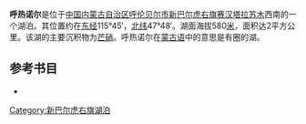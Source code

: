 {{coord|47|48||N|115|45||E|display=title}}
'''呼热诺尔'''是位于[[中国|中国]][[内蒙古自治区|内蒙古自治区]][[呼伦贝尔市|呼伦贝尔市]][[新巴尔虎右旗|新巴尔虎右旗]][[赛汉塔拉苏木|赛汉塔拉苏木]]西南的一个湖泊。其位置约在[[东经|东经]]115°45′，[[北纬|北纬]]47°48′。湖面海拔580[[米_(單位)|米]]，面积达2平方公里。该湖的主要沉积物为[[芒硝|芒硝]]。呼热诺尔在[[蒙古语|蒙古语]]中的意思是有圈的湖。
== 参考书目 ==
*{{cite book|author=牧寒 |title=《内蒙古湖泊》 |year=2003 |publisher=内蒙古人民出版社 |isbn=9787204039883  }}
{{模板:呼伦贝尔市湖泊}}
{{内蒙古小作品}}

[[Category:新巴尔虎右旗湖泊|Category:新巴尔虎右旗湖泊]]